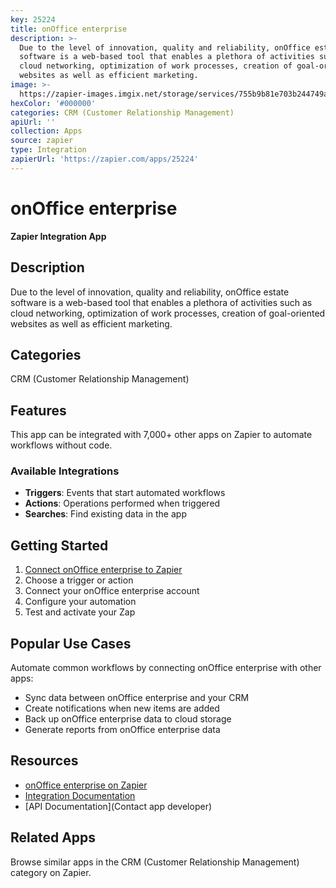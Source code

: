 ```yaml
---
key: 25224
title: onOffice enterprise
description: >-
  Due to the level of innovation, quality and reliability, onOffice estate
  software is a web-based tool that enables a plethora of activities such as
  cloud networking, optimization of work processes, creation of goal-oriented
  websites as well as efficient marketing.
image: >-
  https://zapier-images.imgix.net/storage/services/755b9b81e703b244749a56aa1ee5294c.png?auto=format%2Ccompress&ixlib=python-3.0.0&q=50
hexColor: '#000000'
categories: CRM (Customer Relationship Management)
apiUrl: ''
collection: Apps
source: zapier
type: Integration
zapierUrl: 'https://zapier.com/apps/25224'
---
```

# onOffice enterprise

**Zapier Integration App**

## Description

Due to the level of innovation, quality and reliability, onOffice estate software is a web-based tool that enables a plethora of activities such as cloud networking, optimization of work processes, creation of goal-oriented websites as well as efficient marketing.

## Categories

CRM (Customer Relationship Management)

## Features

This app can be integrated with 7,000+ other apps on Zapier to automate workflows without code.

### Available Integrations

- **Triggers**: Events that start automated workflows
- **Actions**: Operations performed when triggered
- **Searches**: Find existing data in the app

## Getting Started

1. [Connect onOffice enterprise to Zapier](https://zapier.com/apps/25224)
2. Choose a trigger or action
3. Connect your onOffice enterprise account
4. Configure your automation
5. Test and activate your Zap

## Popular Use Cases

Automate common workflows by connecting onOffice enterprise with other apps:

- Sync data between onOffice enterprise and your CRM
- Create notifications when new items are added
- Back up onOffice enterprise data to cloud storage
- Generate reports from onOffice enterprise data

## Resources

- [onOffice enterprise on Zapier](https://zapier.com/apps/25224)
- [Integration Documentation](https://zapier.com/apps/25224/integrations)
- [API Documentation](Contact app developer)

## Related Apps

Browse similar apps in the CRM (Customer Relationship Management) category on Zapier.
